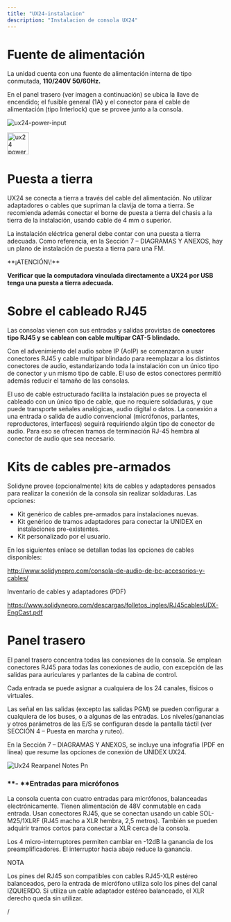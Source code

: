 ```yaml
---
title: "UX24-instalacion"
description: "Instalacion de consola UX24"
---
```


# Fuente de alimentación

La unidad cuenta con una fuente de alimentación interna de tipo conmutada, **110/240V 50/60Hz.**

En el panel trasero (ver imagen a continuación) se ubica la llave de encendido; el fusible general (1A) y el conector para el cable de alimentación (tipo Interlock) que se provee junto a la consola.

![ux24-power-input](/images/ux24/ux24_powerinput.png)

<img 
  src="/images/ux24/ux24_powerinput.png" 
  alt="ux24 power input"
  height="50"
/>

# Puesta a tierra

UX24 se conecta a tierra a través del cable del alimentación. No utilizar adaptadores o cables que supriman la clavija de toma a tierra. Se recomienda además conectar el borne de puesta a tierra del chasis a la tierra de la instalación, usando cable de 4 mm o superior.

La instalación eléctrica general debe contar con una puesta a tierra adecuada. Como referencia, en la Sección 7 – DIAGRAMAS Y ANEXOS, hay un plano de instalación de puesta a tierra para una FM.

<Danger>
  **¡ATENCIÓN\!**

  **Verificar que la computadora vinculada directamente a UX24 por USB tenga una puesta a tierra adecuada.**
</Danger>

# Sobre el cableado RJ45

Las consolas vienen con sus entradas y salidas provistas de **conectores tipo RJ45 y se cablean con cable multipar CAT-5 blindado.**

Con el advenimiento del audio sobre IP (AoIP) se comenzaron a usar conectores RJ45 y cable multipar blindado para reemplazar a los distintos conectores de audio, estandarizando toda la instalación con un único tipo de conector y un mismo tipo de cable. El uso de estos conectores permitió además reducir el tamaño de las consolas.

El uso de cable estructurado facilita la instalación pues se proyecta el cableado con un único tipo de cable, que no requiere soldaduras, y que puede transporte señales analógicas, audio digital o datos. La conexión a una entrada o salida de audio convencional (micrófonos, parlantes, reproductores, interfaces) seguirá requiriendo algún tipo de conector de audio. Para eso se ofrecen tramos de terminación RJ-45 hembra al conector de audio que sea necesario.

# Kits de cables pre-armados

Solidyne provee (opcionalmente) kits de cables y adaptadores pensados para realizar la conexión de la consola sin realizar soldaduras. Las opciones:

- Kit genérico de cables pre-armados para instalaciones nuevas.
- Kit genérico de tramos adaptadores para conectar la UNIDEX en instalaciones pre-existentes.
- Kit personalizado por el usuario.

En los siguientes enlace se detallan todas las opciones de cables disponibles:

http://www.solidynepro.com/consola-de-audio-de-bc-accesorios-y-cables/

Inventario de cables y adaptadores (PDF)

https://www.solidynepro.com/descargas/folletos_ingles/RJ45cablesUDX-EngCast.pdf

# Panel trasero

El panel trasero concentra todas las conexiones de la consola. Se emplean conectores RJ45 para todas las conexiones de audio, con excepción de las salidas para auriculares y parlantes de la cabina de control.

<Tip>
  Cada entrada se puede asignar a cualquiera de los 24 canales, físicos o virtuales.
</Tip>

Las señal en las salidas (excepto las salidas PGM) se pueden configurar a cualquiera de los buses, o a algunas de las entradas. Los niveles/ganancias y otros parámetros de las E/S se configuran desde la pantalla táctil (ver SECCIÓN 4 – Puesta en marcha y ruteo).

<Info>
  En la Sección 7 – DIAGRAMAS Y ANEXOS, se incluye una infografía (PDF en línea) que resume las opciones de conexión de UNIDEX UX24.
</Info>

![Ux24 Rearpanel Notes Pn](/images/ux24/ux24_rearpanel_notes.png)

### <Icon icon="a" iconType="regular" color="#3864ff" size={22} /> \*\*- \*\*Entradas para micrófonos

La consola cuenta con cuatro entradas para micrófonos, balanceadas electrónicamente. Tienen alimentación de 48V conmutable en cada entrada. Usan conectores RJ45, que se conectan usando un cable SOL-M25/1XLRF (RJ45 macho a XLR hembra, 2,5 metros). También se pueden adquirir tramos cortos para conectar a XLR cerca de la consola.

Los 4 micro-interruptores permiten cambiar en -12dB la ganancia de los preamplificadores. El interruptor hacia abajo reduce la ganancia.

<Note>
  NOTA

  Los pines del RJ45 son compatibles con cables RJ45-XLR estéreo balanceados, pero la entrada de micrófono utiliza solo los pines del canal IZQUIERDO. Si utiliza un cable adaptador estéreo balanceado, el XLR derecho queda sin utilizar.
</Note>

/